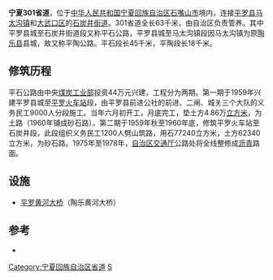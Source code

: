 {{中国省道信息框
|附加头部图片=
|省=宁夏
|省道编号=301
|起点=[[石嘴山市|石嘴山市]][[平罗县|平罗县]][[马太沟镇|马太沟镇]]
|终点=[[石嘴山市|石嘴山市]][[大武口区|大武口区]][[石炭井街道|石炭井街道]]
|最近通车日期=1960
|规划总长度=63
}}
'''宁夏301省道'''，位于[[中华人民共和国|中华人民共和国]][[宁夏回族自治区|宁夏回族自治区]][[石嘴山市|石嘴山市]]境内，连接[[平罗县|平罗县]][[马太沟镇|马太沟镇]]和[[大武口区|大武口区]]的[[石炭井街道|石炭井街道]]。301省道全长63千米，由自治区负责管养。其中平罗县城至石炭井街道段又称平石公路，平罗县城至马太沟镇段因马太沟镇为原[[陶乐县|陶乐县]]县城，故又称平陶公路。平石段长45千米，平陶段长18千米。
==修筑历程==
平石公路由中央[[煤炭工业部|煤炭工业部]]投资44万元兴建，工程分为两期。第一期于1959年兴建平罗县城至[[平罗站|平罗火车站]]段，由平罗县前进公社的前进、二闸、城关三个大队的义务民工9000人分段施工。当年六月初开工，月底完工，垫土方4.86万[[立方米|立方米]]，为土路（1960年铺成砂石路）。第二期于1959年秋至1960年底，修筑平罗火车站至石炭井段，此段组织义务民工1200人劈山筑路，用石77240立方米，土方62340立方米，为砂石路。1975年至1978年，[[宁夏回族自治区交通厅|自治区交通厅]]公路处将全线整修成[[沥青|沥青]]路面。

==设施==
*[[平罗黄河大桥|平罗黄河大桥]]（陶乐黄河大桥）

==参考==
*{{cite book|author=编撰委员会（主任：魏卓） |title=《石炭井区志》 |publisher=宁夏人民出版社 |location=银川市北京东路出版社大厦 |isbn=978-7-227-03983-9 |quote=K·496 }}

{{宁夏回族自治区省道}}

[[Category:宁夏回族自治区省道|Category:宁夏回族自治区省道]]
[[Category:石嘴山交通|S]]